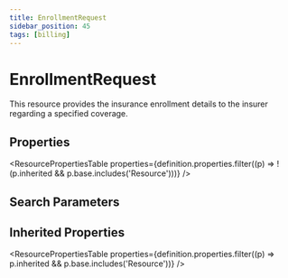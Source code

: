 ```yaml
---
title: EnrollmentRequest
sidebar_position: 45
tags: [billing]
---
```



# EnrollmentRequest

This resource provides the insurance enrollment details to the insurer regarding a specified coverage.

## Properties

<ResourcePropertiesTable
  properties={definition.properties.filter((p) => !(p.inherited && p.base.includes('Resource')))}
/>

## Search Parameters

<SearchParamsTable searchParams={definition.searchParameters} />

## Inherited Properties

<ResourcePropertiesTable properties={definition.properties.filter((p) => p.inherited && p.base.includes('Resource'))} />

